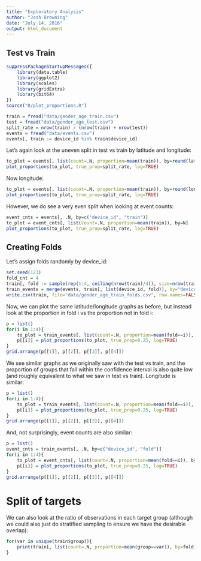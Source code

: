 ```yaml
---
title: "Exploratory Analysis"
author: "Josh Browning"
date: "July 14, 2016"
output: html_document
---
```


## Test vs Train

```r
suppressPackageStartupMessages({
    library(data.table)
    library(ggplot2)
    library(scales)
    library(gridExtra)
    library(bit64)
})
source("R/plot_proportions.R")
```

```r
train = fread("data/gender_age_train.csv")
test = fread("data/gender_age_test.csv")
split_rate = nrow(train) / (nrow(train) + nrow(test))
events = fread("data/events.csv")
events[, train := device_id %in% train$device_id]
```

Let's again look at the uneven split in test vs train by latitude and longitude:

```r
to_plot = events[, list(count=.N, proportion=mean(train)), by=round(latitude, 1)]
plot_proportions(to_plot, true_prop=split_rate, log=TRUE)
```

Now longitude:

```r
to_plot = events[, list(count=.N, proportion=mean(train)), by=round(longitude, 1)]
plot_proportions(to_plot, true_prop=split_rate, log=TRUE)
```

However, we do see a very even split when looking at event counts:

```r
event_cnts = events[, .N, by=c("device_id", "train")]
to_plot = event_cnts[, list(count=.N, proportion=mean(train)), by=N]
plot_proportions(to_plot, true_prop=split_rate, log=TRUE)
```

## Creating Folds

Let's assign folds randomly by device_id:

```r
set.seed(123)
fold_cnt = 4
train[, fold := sample(rep(1:4, ceiling(nrow(train)/4)), size=nrow(train))]
train_events = merge(events, train[, list(device_id, fold)], by="device_id")
write.csv(train, file="data/gender_age_train_folds.csv", row.names=FALSE)
```

Now, we can plot the same latitude/longitude graphs as before, but instead look at the proportion in fold i vs the proportion not in fold i:

```r
p = list()
for(i in 1:4){
    to_plot = train_events[, list(count=.N, proportion=mean(fold==i)), by=round(latitude, 1)]
    p[[i]] = plot_proportions(to_plot, true_prop=0.25, log=TRUE)
}
grid.arrange(p[[1]], p[[2]], p[[3]], p[[4]])
```

We see similar graphs as we originally saw with the test vs train, and the proportion of groups that fall within the confidence interval is also quite low (and roughly equivalent to what we saw in test vs train).  Longitude is similar:

```r
p = list()
for(i in 1:4){
    to_plot = train_events[, list(count=.N, proportion=mean(fold==i)), by=round(longitude, 1)]
    p[[i]] = plot_proportions(to_plot, true_prop=0.25, log=TRUE)
}
grid.arrange(p[[1]], p[[2]], p[[3]], p[[4]])
```

And, not surprisingly, event counts are also similar:

```r
p = list()
event_cnts = train_events[, .N, by=c("device_id", "fold")]
for(i in 1:4){
    to_plot = event_cnts[, list(count=.N, proportion=mean(fold==i)), by=N]
    p[[i]] = plot_proportions(to_plot, true_prop=0.25, log=TRUE)
}
grid.arrange(p[[1]], p[[2]], p[[3]], p[[4]])
```

# Split of targets

We can also look at the ratio of observations in each target group (although we could also just do stratified sampling to ensure we have the desirable overlap):

```r
for(var in unique(train$group)){
    print(train[, list(count=.N, proportion=mean(group==var)), by=fold])
}
```